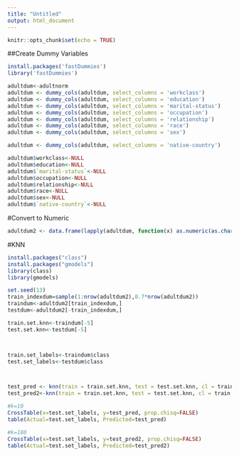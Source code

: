 ---
title: "Untitled"
output: html_document
---

```{r setup, include=FALSE}
knitr::opts_chunk$set(echo = TRUE)
```

##Create Dummy Variables
```{r}
install.packages('fastDummies')
library('fastDummies')
```

```{r}
adultdum<-adultnorm
adultdum <- dummy_cols(adultdum, select_columns = 'workclass')
adultdum <- dummy_cols(adultdum, select_columns = 'education')
adultdum <- dummy_cols(adultdum, select_columns = 'marital-status')
adultdum <- dummy_cols(adultdum, select_columns = 'occupation')
adultdum <- dummy_cols(adultdum, select_columns = 'relationship')
adultdum <- dummy_cols(adultdum, select_columns = 'race')
adultdum <- dummy_cols(adultdum, select_columns = 'sex')

adultdum <- dummy_cols(adultdum, select_columns = 'native-country')

adultdum$workclass<-NULL
adultdum$education<-NULL
adultdum$`marital-status`<-NULL
adultdum$occupation<-NULL
adultdum$relationship<-NULL
adultdum$race<-NULL
adultdum$sex<-NULL
adultdum$`native-country`<-NULL
```

#Convert to Numeric
```{r}
adultdum2 <- data.frame(lapply(adultdum, function(x) as.numeric(as.character(x))))
```

#KNN
```{r}
install.packages("class")
install.packages("gmodels")
library(class)
library(gmodels)
```

```{r}
set.seed(13)
train_indexdum=sample(1:nrow(adultdum2),0.7*nrow(adultdum2))
traindum<-adultdum2[train_indexdum,]
testdum<-adultdum2[-train_indexdum,]

train.set.knn<-traindum[-5]
test.set.knn<-testdum[-5]



train.set_labels<-traindum$class
test.set_labels<-testdum$class



test_pred <- knn(train = train.set.knn, test = test.set.knn, cl = train.set_labels, k=10)
test_pred2<-knn(train = train.set.knn, test = test.set.knn, cl = train.set_labels, k=180)
```

```{r}

#k=10
CrossTable(x=test.set_labels, y=test_pred, prop.chisq=FALSE)
table(Actual=test.set_labels, Predicted=test_pred)
```

```{r}
#k=180
CrossTable(x=test.set_labels, y=test_pred2, prop.chisq=FALSE)
table(Actual=test.set_labels, Predicted=test_pred2)
```

